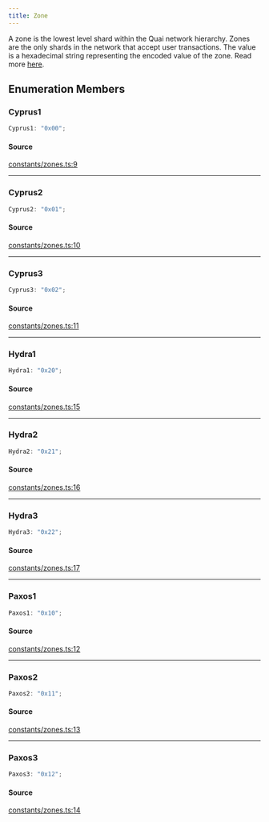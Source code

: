 ```yaml
---
title: Zone
---
```


A zone is the lowest level shard within the Quai network hierarchy. Zones are the only shards in the network that
accept user transactions. The value is a hexadecimal string representing the encoded value of the zone. Read more
[here](https://github.com/quai-network/qips/blob/master/qip-0002.md).

## Enumeration Members

### Cyprus1

```ts
Cyprus1: "0x00";
```

#### Source

[constants/zones.ts:9](https://github.com/dominant-strategies/quais-6.js/blob/755bfc2a1f4b5e928682c06a8fa45128a878e1f4/src/constants/zones.ts#L9)

***

### Cyprus2

```ts
Cyprus2: "0x01";
```

#### Source

[constants/zones.ts:10](https://github.com/dominant-strategies/quais-6.js/blob/755bfc2a1f4b5e928682c06a8fa45128a878e1f4/src/constants/zones.ts#L10)

***

### Cyprus3

```ts
Cyprus3: "0x02";
```

#### Source

[constants/zones.ts:11](https://github.com/dominant-strategies/quais-6.js/blob/755bfc2a1f4b5e928682c06a8fa45128a878e1f4/src/constants/zones.ts#L11)

***

### Hydra1

```ts
Hydra1: "0x20";
```

#### Source

[constants/zones.ts:15](https://github.com/dominant-strategies/quais-6.js/blob/755bfc2a1f4b5e928682c06a8fa45128a878e1f4/src/constants/zones.ts#L15)

***

### Hydra2

```ts
Hydra2: "0x21";
```

#### Source

[constants/zones.ts:16](https://github.com/dominant-strategies/quais-6.js/blob/755bfc2a1f4b5e928682c06a8fa45128a878e1f4/src/constants/zones.ts#L16)

***

### Hydra3

```ts
Hydra3: "0x22";
```

#### Source

[constants/zones.ts:17](https://github.com/dominant-strategies/quais-6.js/blob/755bfc2a1f4b5e928682c06a8fa45128a878e1f4/src/constants/zones.ts#L17)

***

### Paxos1

```ts
Paxos1: "0x10";
```

#### Source

[constants/zones.ts:12](https://github.com/dominant-strategies/quais-6.js/blob/755bfc2a1f4b5e928682c06a8fa45128a878e1f4/src/constants/zones.ts#L12)

***

### Paxos2

```ts
Paxos2: "0x11";
```

#### Source

[constants/zones.ts:13](https://github.com/dominant-strategies/quais-6.js/blob/755bfc2a1f4b5e928682c06a8fa45128a878e1f4/src/constants/zones.ts#L13)

***

### Paxos3

```ts
Paxos3: "0x12";
```

#### Source

[constants/zones.ts:14](https://github.com/dominant-strategies/quais-6.js/blob/755bfc2a1f4b5e928682c06a8fa45128a878e1f4/src/constants/zones.ts#L14)

